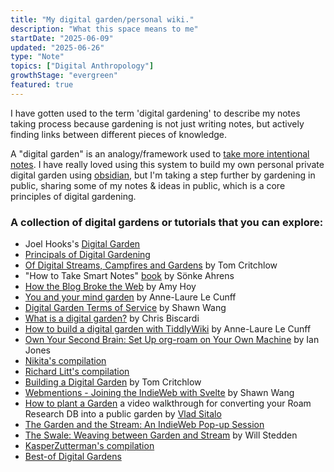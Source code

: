```yaml
---
title: "My digital garden/personal wiki."
description: "What this space means to me"
startDate: "2025-06-09"
updated: "2025-06-26"
type: "Note"
topics: ["Digital Anthropology"]
growthStage: "evergreen"
featured: true
---
```



I have gotten used to the term 'digital gardening' to describe my notes taking 
process because gardening is not just writing notes, but actively 
finding links between different pieces of knowledge. 

A "digital garden" is an analogy/framework used to [take more intentional notes](https://taking-notes-six.vercel.app/).
I have really loved using this system to build my own personal private digital garden using [obsidian](/notes/obsidian-tool), 
but I'm taking a step further by gardening in public, sharing some of my notes & ideas in public, 
which is a core principles of digital gardening. 


<RemoteImage
  src="https://res.cloudinary.com/djjc0kf4h/image/upload/v1751404808/dg_lj3fsn.jpg"
  alt="A fork in the road - Abstract aerial landscape Framed by Eve Izzett"
  width="880px"
/>

### A collection of digital gardens or tutorials that you can explore:

- Joel Hooks's [Digital Garden](https://joelhooks.com/digital-garden)
- [Principals of Digital Gardening](https://maggieappleton.com/garden-history)
- [Of Digital Streams, Campfires and Gardens](https://tomcritchlow.com/2018/10/10/of-gardens-and-wikis/) by Tom Critchlow
- "How to Take Smart Notes" [book](https://www.librarything.com/work/21425376/t/How-to-Take-Smart-Notes-One-Simple-Technique-to-Boost-Writing-Learning-and-Thinking%E2%80%94for-Students-Academics-and-Nonfiction-Book-Writers) by Sönke Ahrens 
- [How the Blog Broke the Web](https://stackingthebricks.com/how-blogs-broke-the-web/) by Amy Hoy
- [You and your mind garden](https://nesslabs.com/mind-garden) by Anne-Laure Le Cunff
- [Digital Garden Terms of Service](https://www.swyx.io/writing/digital-garden-tos/) by Shawn Wang
- [What is a digital garden?](https://www.christopherbiscardi.com/garden) by Chris Biscardi
- [How to build a digital garden with TiddlyWiki](https://nesslabs.com/digital-garden-tiddlywiki) by Anne-Laure Le Cunff
- [Own Your Second Brain: Set Up org-roam on Your Own Machine](https://ianjones.us/own-your-second-brain) by Ian Jones
- [Nikita's compilation](https://wiki.nikiv.dev/other/wiki-workflow#similar-wikis-i-liked) 
- [Richard Litt's compilation](https://github.com/RichardLitt/meta-knowledge) 
- [Building a Digital Garden](https://tomcritchlow.com/2019/02/17/building-digital-garden/) by Tom Critchlow
- [Webmentions - Joining the IndieWeb with Svelte](https://www.swyx.io/writing/clientside-webmentions) by Shawn Wang
- [How to plant a Garden](https://www.loom.com/share/05ac911308554668a6b35fd2b321d3d9) a video walkthrough for converting your Roam Research DB into a public garden by [Vlad Sitalo](https://twitter.com/VladyslavSitalo) 
- [The Garden and the Stream: An IndieWeb Pop-up Session](https://indieweb.org/2020/Pop-ups/GardenAndStream) 
- [The Swale: Weaving between Garden and Stream](https://bonkerfield.org/2020/05/swale-garden-stream/) by Will Stedden
- [KasperZutterman's compilation](https://github.com/KasperZutterman/Second-Brain) 
- [Best-of Digital Gardens](https://github.com/lyz-code/best-of-digital-gardens) 